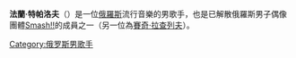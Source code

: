 {{Multiple issues|
{{Expand language|1=en|time=2022-02-05T03:21:53+00:00}}
{{Unreferenced|time=2022-02-05T03:21:53+00:00}}
}}
{{NoteTA
|T=zh-cn:弗拉德·托帕洛夫;zh-hk:弗拉德·托帕洛夫;zh-tw:法蘭·特帕洛夫;
|1=zh-cn:弗拉德·托帕洛夫;zh-hk:弗拉德·托帕洛夫;zh-tw:法蘭·特帕洛夫;
}}
'''法蘭·特帕洛夫'''（{{lang-ru|Влад Топалов}}）是一位[[俄羅斯|俄羅斯]]流行音樂的男歌手，也是已解散俄羅斯男子偶像團體[[Smash!!|Smash!!]]的成員之一（另一位為[[賽奇·拉查列夫|賽奇·拉查列夫]]）。

{{歌手小作品}}

{{DEFAULTSORT:Topalov, Vlad}}
[[Category:俄罗斯男歌手|Category:俄罗斯男歌手]]